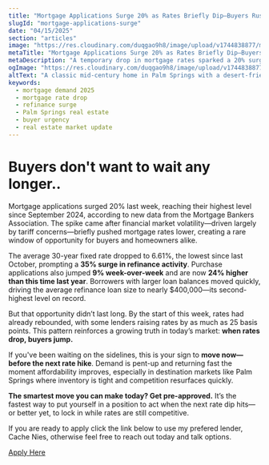 ```yaml
---
title: "Mortgage Applications Surge 20% as Rates Briefly Dip—Buyers Rush Back"
slugId: "mortgage-applications-surge"
date: "04/15/2025"
section: "articles"
image: "https://res.cloudinary.com/duqgao9h8/image/upload/v1744838877/mortgage-rates.png"
metaTitle: "Mortgage Applications Surge 20% as Rates Briefly Dip—Buyers Rush Back"
metaDescription: "A temporary drop in mortgage rates sparked a 20% surge in applications, signaling pent-up demand and renewed buyer urgency. Here's what it means for the housing market."
ogImage: "https://res.cloudinary.com/duqgao9h8/image/upload/v1744838877/mortgage-rates.png"
altText: "A classic mid-century home in Palm Springs with a desert-friendly landscape"
keywords:
  - mortgage demand 2025
  - mortgage rate drop
  - refinance surge
  - Palm Springs real estate
  - buyer urgency
  - real estate market update
---
```


# Buyers don't want to wait any longer..

Mortgage applications surged 20% last week, reaching their highest level since September 2024, according to new data from the Mortgage Bankers Association. The spike came after financial market volatility—driven largely by tariff concerns—briefly pushed mortgage rates lower, creating a rare window of opportunity for buyers and homeowners alike.

The average 30-year fixed rate dropped to 6.61%, the lowest since last October, prompting a **35% surge in refinance activity**. Purchase applications also jumped **9% week-over-week** and are now **24% higher than this time last year**. Borrowers with larger loan balances moved quickly, driving the average refinance loan size to nearly $400,000—its second-highest level on record.

But that opportunity didn’t last long. By the start of this week, rates had already rebounded, with some lenders raising rates by as much as 25 basis points. This pattern reinforces a growing truth in today’s market: **when rates drop, buyers jump.**

If you've been waiting on the sidelines, this is your sign to **move now—before the next rate hike**. Demand is pent-up and returning fast the moment affordability improves, especially in destination markets like Palm Springs where inventory is tight and competition resurfaces quickly.

**The smartest move you can make today? Get pre-approved.** It’s the fastest way to put yourself in a position to act when the next rate dip hits—or better yet, to lock in while rates are still competitive.

If you are ready to apply click the link below to use my prefered lender, Cache Nies, otherwise feel free to reach out today and talk options.

[Apply Here](https://my.cmghomeloans.com/homehub/signup/cache@cmghomeloans.com?from_mobile_share=true)